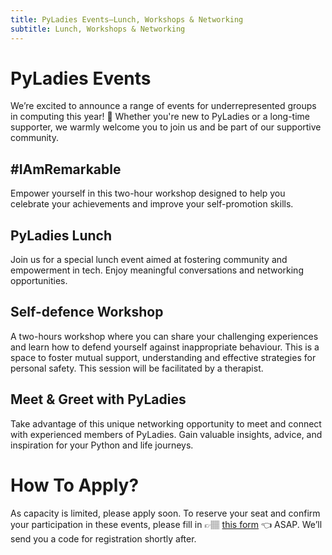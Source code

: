 ```yaml
---
title: PyLadies Events—Lunch, Workshops & Networking
subtitle: Lunch, Workshops & Networking
---
```


# PyLadies Events
We’re excited to announce a range of events for underrepresented groups in computing this year! 🎉 Whether you're new to PyLadies or a long-time supporter, we warmly welcome you to join us and be part of our supportive community.

## #IAmRemarkable
Empower yourself in this two-hour workshop designed to help you celebrate your achievements and improve your self-promotion skills.

## PyLadies Lunch
Join us for a special lunch event aimed at fostering community and empowerment in tech. Enjoy meaningful conversations and networking opportunities.

## Self-defence Workshop
A two-hours workshop where you can share your challenging experiences and learn how to defend yourself against inappropriate behaviour. This is a space to foster mutual support, understanding and effective strategies for personal safety. This session will be facilitated by a therapist.

## Meet & Greet with PyLadies
Take advantage of this unique networking opportunity to meet and connect with experienced members of PyLadies. Gain valuable insights, advice, and inspiration for your Python and life journeys.

# How To Apply?
As capacity is limited, please apply soon. To reserve your seat and confirm your participation in these events, please fill in 👉🏽 [this form](https://docs.google.com/forms/d/e/1FAIpQLSdMIIK7jH7uzrBYbsLmetXBdcydAcdhpFxl_9K4jdRzdRx5zA/viewform) 👈 ASAP. We’ll send you a code for registration shortly after.
